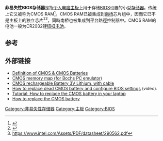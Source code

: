 '''非易失性BIOS存储器'''是指[[个人电脑|个人电脑]][[主板|主板]]上用于存储[[BIOS|BIOS]]设置的小型[[存储器|存储器]]。传统上它又被称为CMOS RAM<ref name="whatiscmos">{{Cite web|title=What is CMOS? (CMOS & CMOS Battery Definition)|url=http://pcsupport.about.com/od/termsc/g/cmos.htm|accessdate=2 September 2015|author=Fisher|first=Tim|publisher=[[About.com|About.com]]}}</ref>。CMOS RAM已被集成到[[南桥|南桥]]芯片组中，因而它已不是主板上的独立芯片<ref name="100Series">{{Cite web|title=Intel 100 Series Chipset Family PCH Datasheet|url=http://www.intel.com/content/www/us/en/chipsets/100-series-chipset-datasheet-vol-1.html|accessdate=16 April 2016|date=August 2015|publisher=Intel}}</ref><ref>https://www.intel.com/Assets/PDF/datasheet/290562.pdf</ref>，同時南桥也被集成到[[平台路徑控制器|平台路徑控制器]]中。CMOS RAM的电池一般为CR2032锂[[钮扣电池|钮扣电池]]。

== 参考 ==
{{Reflist}}

== 外部链接 ==
* [http://pcsupport.about.com/od/termsc/g/cmos.htm Definition of CMOS & CMOS Batteries]
* [http://bochs.sourceforge.net/techspec/CMOS-reference.txt CMOS memory map (for Bochs PC emulator)]
* [https://www.amazon.com/Battery-Lithium-ML1220-RECHARGEABLE-BATTERY/dp/B005J1UC30 CMOS rechargeable Battery 3V Lithium, with cable]
* [https://www.youtube.com/watch?v=0q2RIaCICKU How to replace dead CMOS battery and configure BIOS settings] (video).
* [https://www.youtube.com/watch?v=MTg8qhWKNpA Tutorial: How to replace the CMOS battery in your laptop]
* [http://www.computerhope.com/issues/ch000239.htm How to replace the CMOS battery]

{{电脑基本部件}}
{{Authority control}}

[[Category:非易失性存储器|Category:非易失性存储器]]
[[Category:主板|Category:主板]]
[[Category:BIOS|Category:BIOS]]
{{computer-stub}}